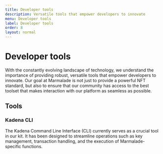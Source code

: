 ```yaml
---
title: Developer tools
description: Versatile tools that empower developers to innovate
menu: Developer tools
label: Developer tools
order: 8
layout: normal
---
```


# Developer tools

With the constantly evolving landscape of technology, we understand the
importance of providing robust, versatile tools that empower developers to
innovate. Our goal at Marmalade is not just to provide a powerful NFT standard,
but also to ensure that our community has access to the best toolset that makes
interaction with our platform as seamless as possible.

## Tools

### Kadena CLI

The Kadena Command Line Interface (CLI) currently serves as a crucial tool in
our kit. It has been designed to streamline operations such as key management,
transaction handling, and the execution of Marmalade-specific functions.
